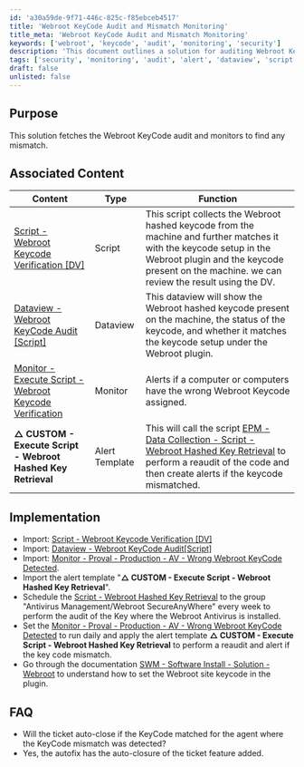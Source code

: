 ```yaml
---
id: 'a30a59de-9f71-446c-825c-f85ebceb4517'
title: 'Webroot KeyCode Audit and Mismatch Monitoring'
title_meta: 'Webroot KeyCode Audit and Mismatch Monitoring'
keywords: ['webroot', 'keycode', 'audit', 'monitoring', 'security']
description: 'This document outlines a solution for auditing Webroot KeyCodes and monitoring for mismatches. It includes associated scripts, dataviews, and monitors to ensure compliance and alert on discrepancies.'
tags: ['security', 'monitoring', 'audit', 'alert', 'dataview', 'script']
draft: false
unlisted: false
---
```

## Purpose

This solution fetches the Webroot KeyCode audit and monitors to find any mismatch.

## Associated Content

| Content                                                                                  | Type        | Function                                                                                                                                                                                                 |
|------------------------------------------------------------------------------------------|-------------|----------------------------------------------------------------------------------------------------------------------------------------------------------------------------------------------------------|
| [Script - Webroot Keycode Verification [DV]](https://proval.itglue.com/DOC-5078775-8223773) | Script      | This script collects the Webroot hashed keycode from the machine and further matches it with the keycode setup in the Webroot plugin and the keycode present on the machine. we can review the result using the DV. |
| [Dataview - Webroot KeyCode Audit [Script]](https://proval.itglue.com/DOC-5078775-8105261) | Dataview    | This dataview will show the Webroot hashed keycode present on the machine, the status of the keycode, and whether it matches the keycode setup under the Webroot plugin.                               |
| [Monitor - Execute Script - Webroot Keycode Verification](https://proval.itglue.com/DOC-5078775-11417971) | Monitor     | Alerts if a computer or computers have the wrong Webroot Keycode assigned.                                                                                                                            |
| **△ CUSTOM - Execute Script - Webroot Hashed Key Retrieval**                            | Alert Template | This will call the script [EPM - Data Collection - Script - Webroot Hashed Key Retrieval](https://proval.itglue.com/DOC-5078775-8223773) to perform a reaudit of the code and then create alerts if the keycode mismatched. |

## Implementation

- Import: [Script - Webroot Keycode Verification [DV]](https://proval.itglue.com/DOC-5078775-8223773)
- Import: [Dataview - Webroot KeyCode Audit[Script]](https://proval.itglue.com/DOC-5078775-8105261)
- Import: [Monitor - Proval - Production - AV - Wrong Webroot KeyCode Detected](https://proval.itglue.com/DOC-5078775-11417971).
- Import the alert template "**△ CUSTOM - Execute Script - Webroot Hashed Key Retrieval**".
- Schedule the [Script - Webroot Hashed Key Retrieval](https://proval.itglue.com/DOC-5078775-8223773) to the group "Antivirus Management/Webroot SecureAnyWhere" every week to perform the audit of the Key where the Webroot Antivirus is installed.
- Set the [Monitor - Proval - Production - AV - Wrong Webroot KeyCode Detected](https://proval.itglue.com/DOC-5078775-11417971) to run daily and apply the alert template **△ CUSTOM - Execute Script - Webroot Hashed Key Retrieval** to perform a reaudit and alert if the key code mismatch.
- Go through the documentation [SWM - Software Install - Solution - Webroot](https://proval.itglue.com/DOC-5078775-11665357) to understand how to set the Webroot site keycode in the plugin.

## FAQ

- Will the ticket auto-close if the KeyCode matched for the agent where the KeyCode mismatch was detected?
- Yes, the autofix has the auto-closure of the ticket feature added.











